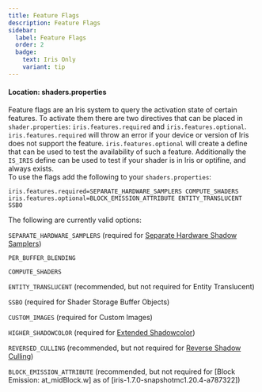 ```yaml
---
title: Feature Flags
description: Feature Flags
sidebar:
  label: Feature Flags
  order: 2
  badge:
    text: Iris Only
    variant: tip
---
```


#### Location: shaders.properties

Feature flags are an Iris system to query the activation state of certain features. To activate them there are two directives that can be placed in `shader.properties`: `iris.features.required` and `iris.features.optional`. `iris.features.required` will throw an error if your device or version of Iris does not support the feature. `iris.features.optional` will create a define that can be used to test the availability of such a feature. Additionally the `IS_IRIS` define can be used to test if your shader is in Iris or optifine, and always exists.
<br/>
To use the flags add the following to your `shaders.properties`:
```properties
iris.features.required=SEPARATE_HARDWARE_SAMPLERS COMPUTE_SHADERS
iris.features.optional=BLOCK_EMISSION_ATTRIBUTE ENTITY_TRANSLUCENT SSBO
```

The following are currently valid options:

`SEPARATE_HARDWARE_SAMPLERS` (required for [Separate Hardware Shadow Samplers](/reference/buffers/shadowtex))

`PER_BUFFER_BLENDING`

`COMPUTE_SHADERS`

`ENTITY_TRANSLUCENT` (recommended, but not required for Entity Translucent)

`SSBO` (required for Shader Storage Buffer Objects)

`CUSTOM_IMAGES` (required for Custom Images)

`HIGHER_SHADOWCOLOR` (required for [Extended Shadowcolor](/reference/buffers/shadowcolor))

`REVERSED_CULLING` (recommended, but not required for [Reverse Shadow Culling](/reference/directives/constants/voxeldistance))

`BLOCK_EMISSION_ATTRIBUTE` (recommended, but not required for [Block Emission: at_midBlock.w] as of [iris-1.7.0-snapshotmc1.20.4-a787322])
